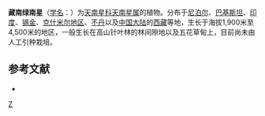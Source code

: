 {{Speciesbox 
| genus = Arisaema
| species = jacquemontii
| authority = Blume
}}

'''藏南绿南星'''（[[学名|学名]]：{{lang|la|''Arisaema jacquemontii''}}）为[[天南星科|天南星科]][[天南星属|天南星属]]的植物。分布于[[尼泊尔|尼泊尔]]、[[巴基斯坦|巴基斯坦]]、[[印度|印度]]、[[锡金|锡金]]、[[克什米尔地区|克什米尔地区]]、[[不丹|不丹]]以及[[中国大陆|中国大陆]]的[[西藏|西藏]]等地，生长于海拔1,900米至4,500米的地区，一般生长在高山针叶林的林间隙地以及五花草甸上，目前尚未由人工引种栽培。

== 参考文献 ==
<div class="references-small">
* {{cite web| url =http://www.bioinfo.cn/db05/KmzwSpecies.php?action=view&id=869| title =藏南绿南星| work =《中国高等植物数据库全库》| publisher =中国科学院微生物研究所| author =昆明植物研究所| accessdate =2009-02-21| deadurl =yes| archiveurl =https://web.archive.org/web/20160305061157/http://www.bioinfo.cn/db05/KmzwSpecies.php?action=view&id=869| archivedate =2016-03-05}}
</div>
{{Taxonbar|from=Q4069198}}

{{DEFAULTSORT:Arisaema jacquemontii}}
[[Category:天南星属|Z]]


{{Araceae-stub}}